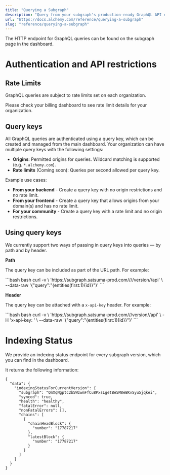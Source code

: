 ```yaml
---
title: "Querying a Subgraph"
description: "Query from your subgraph's production-ready GraphQL API endpoint."
url: "https://docs.alchemy.com/reference/querying-a-subgraph"
slug: "reference/querying-a-subgraph"
---
```



The HTTP endpoint for GraphQL queries can be found on the subgraph page in the dashboard.

# Authentication and API restrictions

## Rate Limits

GraphQL queries are subject to rate limits set on each organization.

Please check your billing dashboard to see rate limit details for your organization.

## Query keys

All GraphQL queries are authenticated using a query key, which can be created and managed from the main dashboard. Your organization can have multiple query keys with the following settings:

* **Origins**: Permitted origins for queries. Wildcard matching is supported (e.g. `*.alchemy.com`).
* **Rate limits** (Coming soon): Queries per second allowed per query key.

Example use cases:

* **From your backend** - Create a query key with no origin restrictions and no rate limit.
* **From your frontend** - Create a query key that allows origins from your domain(s) and has no rate limit.
* **For your community** - Create a query key with a rate limit and no origin restrictions.

## Using query keys

We currently support two ways of passing in query keys into queries — by path and by header.

**Path**

The query key can be included as part of the URL path. For example:

<CodeGroup>
  ```bash bash
  curl -v \
  	'https://subgraph.satsuma-prod.com/<QUERY_KEY>/<ORGANIZATION>/<SUBGRAPH_NAME>/version/<VERSION_NAME>/api' \
    --data-raw '{"query":"{entities(first:1){id}}"}'
  ```
</CodeGroup>

**Header**

The query key can be attached with a `x-api-key` header. For example:

<CodeGroup>
  ```bash bash
  curl -v \
  	'https://subgraph.satsuma-prod.com/<ORGANIZATION>/<SUBGRAPH_NAME>/version/<VERSION_NAME>/api' \
    -H 'x-api-key: <QUERY_KEY>' \
    --data-raw '{"query":"{entities(first:1){id}}"}'
  ```
</CodeGroup>

# Indexing Status

We provide an indexing status endpoint for every subgraph version, which you can find in the dashboard.

It returns the following information:

```
{
  "data": {
    "indexingStatusForCurrentVersion": {
      "subgraph": "QmXqNgptc2b5WzwmFfCu8PxsLgetBe5M8eBKvSyu5jqkei",
      "synced": true,
      "health": "healthy",
      "fatalError": null,
      "nonFatalErrors": [],
      "chains": [
        {
          "chainHeadBlock": {
            "number": "17787217"
          },
          "latestBlock": {
            "number": "17787217"
          }
        }
      ]
    }
  }
}
```
